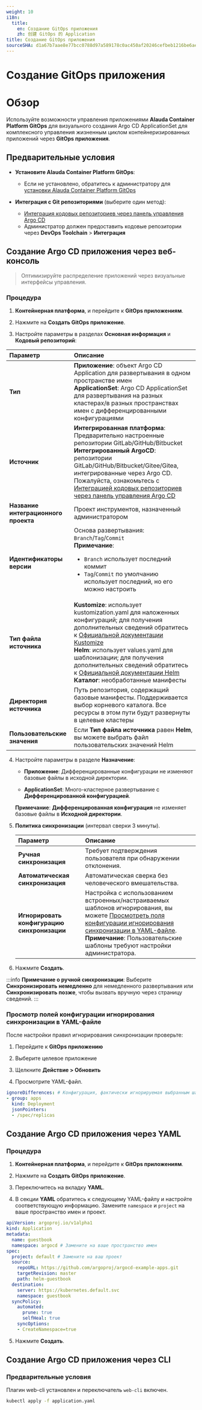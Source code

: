 ```yaml
---
weight: 10
i18n:
  title:
    en: Создание GitOps приложения
    zh: 创建 GitOps 的 Application
title: Создание GitOps приложения
sourceSHA: d1a67b7aae8e77bcc0788d97a589178c0ac450af20246cefbeb1216be6aee898
---
```


# Создание GitOps приложения

# Обзор

Используйте возможности управления приложениями **Alauda Container Platform GitOps** для визуального создания Argo CD ApplicationSet для комплексного управления жизненным циклом контейнеризированных приложений через **GitOps приложения**.

## Предварительные условия

- **Установите Alauda Container Platform GitOps**:
  - Если не установлено, обратитесь к администратору для [установки Alauda Container Platform GitOps](/gitops/install_gitops/install_gitops_plugin.mdx)

- **Интеграция с Git репозиториями** (выберите один метод):
  - [Интеграция кодовых репозиториев через панель управления Argo CD](../../how_to/argocd_git.mdx)
  - Администратор должен предоставить кодовые репозитории через **DevOps Toolchain** > **Интеграция**

## Создание Argo CD приложения через веб-консоль

> Оптимизируйте распределение приложений через визуальные интерфейсы управления.

### Процедура

1. **Контейнерная платформа**, и перейдите к **GitOps приложениям**.

2. Нажмите на **Создать GitOps приложение**.

3. Настройте параметры в разделах **Основная информация** и **Кодовый репозиторий**:

| **Параметр**                 | **Описание**                                                                                                                                  |
| :---------------------------  | :------------------------------------------------------------------------------------------------------------------------------------------- |
| **Тип**                       | **Приложение**: объект Argo CD Application для развертывания в одном пространстве имен <br /> **ApplicationSet**: Argo CD ApplicationSet для развертывания на разных кластерах/в разных пространствах имен с дифференцированными конфигурациями |
| **Источник**                  | **Интегрированная платформа**: Предварительно настроенные репозитории GitLab/GitHub/Bitbucket <br /> **Интегрированный ArgoCD**: репозитории GitLab/GitHub/Bitbucket/Gitee/Gitea, интегрированные через Argo CD. Пожалуйста, ознакомьтесь с [Интеграцией кодовых репозиториев через панель управления Argo CD](../../how_to/argocd_git.mdx) |
| **Название интеграционного проекта** | Проект инструментов, назначенный администратором                                                                                                    |
| **Идентификаторы версии**     | Основа развертывания: `Branch`/`Tag`/`Commit`<br />**Примечание**:<ul><li>`Branch` использует последний коммит<br /></li><li>`Tag`/`Commit` по умолчанию использует последний, но его можно настроить</li></ul> |
| **Тип файла источника**       | **Kustomize**: использует kustomization.yaml для наложенных конфигураций; для получения дополнительных сведений обратитесь к [Официальной документации Kustomize](https://kubectl.docs.kubernetes.io/guides/) <br />**Helm**: использует values.yaml для шаблонизации; для получения дополнительных сведений обратитесь к [Официальной документации Helm](https://helm.sh/docs/chart_template_guide/values_files/) <br />**Каталог**: необработанные манифесты |
| **Директория источника**      | Путь репозитория, содержащий базовые манифесты. Поддерживается выбор корневого каталога. Все ресурсы в этом пути будут развернуты в целевые кластеры                      |
| **Пользовательские значения**  | Если **Тип файла источника** равен **Helm**, вы можете выбрать файл пользовательских значений Helm                                                    |

4. Настройте параметры в разделе **Назначение**:

   - **Приложение**: Дифференцированные конфигурации не изменяют базовые файлы в исходной директории.

   - **ApplicationSet**: Много-кластерное развертывание с **Дифференцированной конфигурацией**.

   **Примечание**: **Дифференцированная конфигурация** не изменяет базовые файлы в **Исходной директории**.

5. **Политика синхронизации** (интервал сверки 3 минуты).

   | **Параметр**                 | **Описание**                                                                                                                                                                          |
   | :---------------------------- | :--------------------------------------------------------------------------------------------------------------------------------------------------------------------------------------- |
   | **Ручная синхронизация**      | Требует подтверждения пользователя при обнаружении отклонения.                                                                                                                                          |
   | **Автоматическая синхронизация** | Автоматическая сверка без человеческого вмешательства.                                                                                                                                     |
   | **Игнорировать конфигурацию синхронизации** | Настройка с использованием встроенных/настраиваемых шаблонов игнорирования, вы можете [Просмотреть поля конфигурации игнорирования синхронизации в YAML-файле](#viewyaml).<br /> **Примечание**: Пользовательские шаблоны требуют настройки администратора. |

6. Нажмите **Создать**.

:::info
**Примечание о ручной синхронизации**: Выберите **Синхронизировать немедленно** для немедленного развертывания или **Синхронизировать позже**, чтобы вызвать вручную через страницу сведений.
:::

<a id="viewyaml" />

### Просмотр полей конфигурации игнорирования синхронизации в YAML-файле

После настройки правил игнорирования синхронизации проверьте:

1. Перейдите к **GitOps приложению**

2. Выберите целевое приложение

3. Щелкните **Действие > Обновить**

4. Просмотрите YAML-файл.

```yaml
ignoreDifferences: # Конфигурация, фактически игнорируемая выбранным шаблоном пользовательской конфигурации игнорирования синхронизации
- group: apps
  kind: Deployment
  jsonPointers:
  - /spec/replicas
```

## Создание Argo CD приложения через YAML

### Процедура

1. **Контейнерная платформа**, и перейдите к **GitOps приложениям**.

2. Нажмите на **Создать GitOps приложение**.

3. Переключитесь на вкладку **YAML**.

4. В секции **YAML** обратитесь к следующему YAML-файлу и настройте соответствующую информацию. Замените `namespace` и `project` на ваше пространство имен и проект.

```yaml
apiVersion: argoproj.io/v1alpha1
kind: Application
metadata:
  name: guestbook
  namespace: argocd # Замените на ваше пространство имен
spec:
  project: default # Замените на ваш проект
  source:
    repoURL: https://github.com/argoproj/argocd-example-apps.git
    targetRevision: master
    path: helm-guestbook
  destination:
    server: https://kubernetes.default.svc
    namespace: guestbook
  syncPolicy:
    automated:
      prune: true
      selfHeal: true
    syncOptions:
    - CreateNamespace=true
```

5. Нажмите **Создать**.

## Создание Argo CD приложения через CLI

### Предварительные условия

Плагин web-cli установлен и переключатель `web-cli` включен.

```bash
kubectl apply -f application.yaml
```
